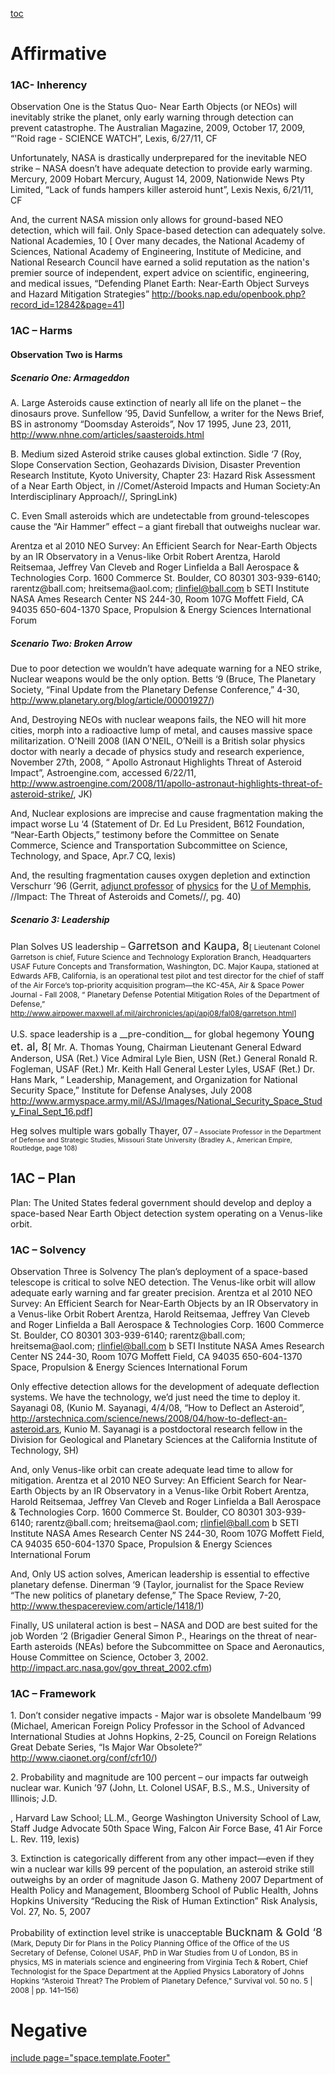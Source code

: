 [[toc]]



=Affirmative= 
<span style="display: block; text-align: center;">
</span><span style="display: block; text-align: center;">
</span>
===<span style="text-align: center;">1AC- Inherency</span>=== 

Observation One is the Status Quo- Near Earth Objects (or NEOs) will inevitably strike the planet, only early warning through detection can prevent catastrophe.
The Australian Magazine, 2009, October 17, 2009, “'Roid rage - SCIENCE WATCH”, Lexis, 6/27/11, CF


Unfortunately, NASA is drastically underprepared for the inevitable NEO strike – NASA doesn’t have adequate detection to provide early warming.
Mercury, 2009 Hobart Mercury, August 14, 2009, Nationwide News Pty Limited, “Lack of funds hampers killer asteroid hunt”, Lexis Nexis, 6/21/11, CF


And, the current NASA mission only allows for ground-based NEO detection, which will fail. Only Space-based detection can adequately solve.
National Academies, 10 [ Over many decades, the National Academy of Sciences, National Academy of Engineering, Institute of Medicine, and National Research Council have earned a solid reputation as the nation's premier source of independent, expert advice on scientific, engineering, and medical issues, “Defending Planet Earth: Near-Earth Object Surveys and Hazard Mitigation Strategies” http://books.nap.edu/openbook.php?record_id=12842&page=41]



===<span style="text-align: center;">1AC – Harms</span>=== 

====Observation Two is Harms==== 
=====Scenario One: Armageddon===== 
A. Large Asteroids cause extinction of nearly all life on the planet – the dinosaurs prove.
Sunfellow ’95, David Sunfellow, a writer for the News Brief, BS in astronomy “Doomsday Asteroids”, Nov 17 1995, June 23, 2011, http://www.nhne.com/articles/saasteroids.html



B. Medium sized Asteroid strike causes global extinction.
Sidle ‘7 (Roy, Slope Conservation Section, Geohazards Division, Disaster Prevention Research Institute, Kyoto University, Chapter 23: Hazard Risk Assessment of a Near Earth Object, in //Comet/Asteroid Impacts and Human Society:An Interdisciplinary Approach//, SpringLink)



C. Even Small asteroids which are undetectable from ground-telescopes cause the “Air Hammer” effect – a giant fireball that outweighs nuclear war.

Arentza et al 2010 NEO Survey: An Efficient Search for Near-Earth Objects by an IR Observatory in a Venus-like Orbit Robert Arentza, Harold Reitsemaa, Jeffrey Van Cleveb and Roger Linfielda a Ball Aerospace & Technologies Corp. 1600 Commerce St. Boulder, CO 80301 303-939-6140; rarentz@ball.com; hreitsema@aol.com; [[mailto:rlinfiel@ball.com|rlinfiel@ball.com]] b SETI Institute NASA Ames Research Center NS 244-30, Room 107G Moffett Field, CA 94035 650-604-1370 Space, Propulsion & Energy Sciences International Forum


=====Scenario Two: Broken Arrow===== 
Due to poor detection we wouldn’t have adequate warning for a NEO strike, Nuclear weapons would be the only option.
Betts ‘9 (Bruce, The Planetary Society, “Final Update from the Planetary Defense Conference,” 4-30, http://www.planetary.org/blog/article/00001927/)



And, Destroying NEOs with nuclear weapons fails, the NEO will hit more cities, morph into a radioactive lump of metal, and causes massive space militarization.
O'Neill 2008 (IAN O'NEIL, O’Neill is a British solar physics doctor with nearly a decade of physics study and research experience, November 27th, 2008, “ Apollo Astronaut Highlights Threat of Asteroid Impact”, Astroengine.com, accessed 6/22/11, [[http://www.astroengine.com/2008/11/apollo-astronaut-highlights-threat-of-asteroid-strike/]], JK)



And, Nuclear explosions are imprecise and cause fragmentation making the impact worse
Lu ‘4 (Statement of Dr. Ed Lu President, B612 Foundation, “Near-Earth Objects,” testimony before the Committee on Senate Commerce, Science and Transportation Subcommittee on Science, Technology, and Space, Apr.7 CQ, lexis)


And, the resulting fragmentation causes oxygen depletion and extinction
Verschurr ’96 (Gerrit, [[http://en.wikipedia.org/wiki/Adjunct_professor%22%20%5Co%20%22Adjunct%20professor|adjunct professor]] of [[http://en.wikipedia.org/wiki/Physics%22%20%5Co%20%22Physics|physics]] for the [[http://en.wikipedia.org/wiki/University_of_Memphis%22%20%5Co%20%22University%20of%20Memphis|U of Memphis]], //Impact: The Threat of Asteroids and Comets//, pg. 40)


=====Scenario 3: Leadership===== 
Plan Solves US leadership –
<span style="font-size: 13pt;">Garretson and Kaupa, 8</span><span style="font-size: 9pt;">[ Lieutenant Colonel Garretson is chief, Future Science and Technology Exploration Branch, Headquarters USAF Future Concepts and Transformation, Washington, DC. Major Kaupa, stationed at Edwards AFB, California, is an operational test pilot and test director for the chief of staff of the Air Force’s top-priority acquisition program—the KC-45A, Air & Space Power Journal - Fall 2008, “ Planetary Defense Potential Mitigation Roles of the Department of Defense,” http://www.airpower.maxwell.af.mil/airchronicles/apj/apj08/fal08/garretson.html]</span>


U.S. space leadership is a __pre-condition__ for global hegemony
<span style="font-size: 13pt;">Young et. al, 8</span>[ Mr. A. Thomas Young, Chairman Lieutenant General Edward Anderson, USA (Ret.) Vice Admiral Lyle Bien, USN (Ret.) General Ronald R. Fogleman, USAF (Ret.) Mr. Keith Hall General Lester Lyles, USAF (Ret.) Dr. Hans Mark, “ Leadership, Management, and Organization for National Security Space,” Institute for Defense Analyses, July 2008 [[http://www.armyspace.army.mil/ASJ/Images/National_Security_Space_Study_Final_Sept_16.pdf]]]


Heg solves multiple wars gobally
Thayer, 07<span style="font-size: 8pt;"> – Associate Professor in the Department of Defense and Strategic Studies, Missouri State University (Bradley A., American Empire, Routledge, page 108)</span>



==<span style="text-align: center;">1AC – Plan</span>== 

Plan: The United States federal government should develop and deploy a space-based Near Earth Object detection system operating on a Venus-like orbit.
===<span style="text-align: center;">1AC – Solvency</span>=== 

Observation Three is Solvency
The plan’s deployment of a space-based telescope is critical to solve NEO detection. The Venus-like orbit will allow adequate early warning and far greater precision.
Arentza et al 2010 NEO Survey: An Efficient Search for Near-Earth Objects by an IR Observatory in a Venus-like Orbit Robert Arentza, Harold Reitsemaa, Jeffrey Van Cleveb and Roger Linfielda a Ball Aerospace & Technologies Corp. 1600 Commerce St. Boulder, CO 80301 303-939-6140; rarentz@ball.com; hreitsema@aol.com; [[mailto:rlinfiel@ball.com|rlinfiel@ball.com]] b SETI Institute NASA Ames Research Center NS 244-30, Room 107G Moffett Field, CA 94035 650-604-1370 Space, Propulsion & Energy Sciences International Forum



Only effective detection allows for the development of adequate deflection systems. We have the technology, we’d just need the time to deploy it.
Sayanagi 08, (Kunio M. Sayanagi, 4/4/08, “How to Deflect an Asteroid”, http://arstechnica.com/science/news/2008/04/how-to-deflect-an-asteroid.ars, Kunio M. Sayanagi is a postdoctoral research fellow in the Division for Geological and Planetary Sciences at the California Institute of Technology, SH)




And, only Venus-like orbit can create adequate lead time to allow for mitigation.
Arentza et al 2010 NEO Survey: An Efficient Search for Near-Earth Objects by an IR Observatory in a Venus-like Orbit Robert Arentza, Harold Reitsemaa, Jeffrey Van Cleveb and Roger Linfielda a Ball Aerospace & Technologies Corp. 1600 Commerce St. Boulder, CO 80301 303-939-6140; rarentz@ball.com; hreitsema@aol.com; [[mailto:rlinfiel@ball.com|rlinfiel@ball.com]] b SETI Institute NASA Ames Research Center NS 244-30, Room 107G Moffett Field, CA 94035 650-604-1370 Space, Propulsion & Energy Sciences International Forum


And, Only US action solves, American leadership is essential to effective planetary defense.
Dinerman ‘9 (Taylor, journalist for the Space Review “The new politics of planetary defense,” The Space Review, 7-20, [[http://www.thespacereview.com/article/1418/1]])


Finally, US unilateral action is best – NASA and DOD are best suited for the job
Worden ‘2 (Brigadier General Simon P., Hearings on the threat of near-Earth asteroids (NEAs) before the Subcommittee on Space and Aeronautics, House Committee on Science, October 3, 2002. http://impact.arc.nasa.gov/gov_threat_2002.cfm)



===<span style="text-align: center;">1AC – Framework</span>=== 

1. Don’t consider negative impacts - Major war is obsolete
Mandelbaum ’99 (Michael, American Foreign Policy Professor in the School of Advanced International Studies at Johns Hopkins, 2-25, Council on Foreign Relations Great Debate Series, “Is Major War Obsolete?” http://www.ciaonet.org/conf/cfr10/)


2. Probability and magnitude are 100 percent – our impacts far outweigh nuclear war.
Kunich ’97 (John, Lt. Colonel USAF, B.S., M.S., University of Illinois; J.D.

, Harvard Law School; LL.M., George Washington University School of Law, Staff Judge Advocate 50th Space Wing, Falcon Air Force Base, 41 Air Force L. Rev. 119, lexis)



3. Extinction is categorically different from any other impact—even if they win a nuclear war kills 99 percent of the population, an asteroid strike still outweighs by an order of magnitude
Jason G. Matheny 2007 Department of Health Policy and Management, Bloomberg School of Public Health, Johns Hopkins University “Reducing the Risk of Human Extinction” Risk Analysis, Vol. 27, No. 5, 2007



Probability of extinction level strike is unacceptable
<span style="font-size: 13pt;">Bucknam & Gold ‘8</span> <span style="font-size: 9pt;">(Mark, Deputy Dir for Plans in the Policy Planning Office of the Office of the US Secretary of Defense, Colonel USAF, PhD in War Studies from U of London, BS in physics, MS in materials science and engineering from Virginia Tech & Robert, Chief Technologist for the Space Department at the Applied Physics Laboratory of Johns Hopkins “Asteroid Threat? The Problem of Planetary Defence,” Survival vol. 50 no. 5 | 2008 | pp. 141–156)</span>



=Negative= 



[[include page="space.template.Footer"]]